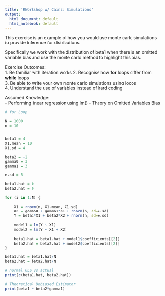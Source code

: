 ```yaml
---
title: 'RWorkshop w/ Cainz: Simulations'
output:
  html_document: default
  html_notebook: default
---
```


This exercise is an example of how you would use monte carlo simulations to provide inference for distributions. 

Specifically we work with the distribution of beta1 when there is an omitted variable bias and use the monte carlo method to highlight this bias.

Exercise Outcomes:  
  1. Be familiar with iteration works 
  2. Recognise how **for** loops differ from **while** loops  
  3. Be able to write your own monte carlo simulations using loops  
  4. Understand the use of variables instead of hard coding

Assumed Knowledge:  
  - Performing linear regression using lm()
  - Theory on Omitted Variables Bias  
  


```r
# for Loop

N = 1000
n = 10


beta1 = 4
X1.mean = 10
X1.sd = 4

beta2 = -2
gamma0 = 3
gamma1 = 3

e.sd = 5

beta1.hat = 0
beta2.hat = 0

for (i in 1:N) {
    
    X1 = rnorm(n, X1.mean, X1.sd)
    X2 = gamma0 + gamma1*X1 + rnorm(n, sd=e.sd)
    Y = beta1*X1 + beta2*X2 + rnorm(n, sd=e.sd)
    
    model1 = lm(Y ~ X1)
    model2 = lm(Y ~ X1 + X2)
    
    beta1.hat = beta1.hat + model1$coefficients[[2]]
    beta2.hat = beta2.hat + model2$coefficients[[2]]
}

beta1.hat = beta1.hat/N
beta2.hat = beta2.hat/N

# normal OLS vs actual
print(c(beta1.hat, beta2.hat))

# Theoretical Unbiased Estimator
print(beta1 + beta2*gamma1)

```
